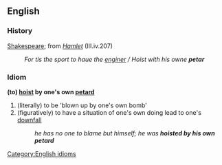 ==English==
=== History ===
[[Shakespeare]]; from ''[[Hamlet]]'' (III.iv.207)
:''For tis the sport to haue the [[enginer]] / Hoist with his owne '''petar'''''

=== Idiom ===
'''(to) [[hoist]] by one's own [[petard]]'''
# (literally) to be 'blown up by one's own bomb'
# (figuratively) to have a situation of one's own doing lead to one's [[downfall]]
#: ''he has no one to blame but himself; he was '''hoisted by his own petard'''''
[[Category:English idioms]]